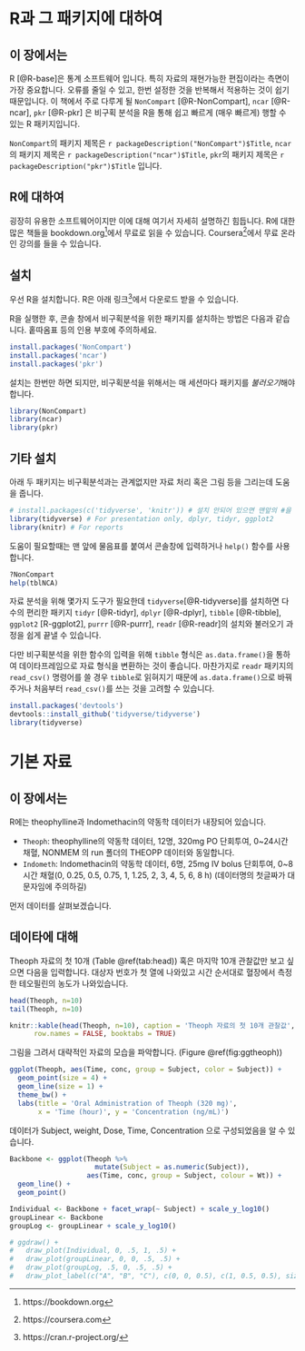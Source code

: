 # R과 그 패키지에 대하여 {#R-and-packages}

## 이 장에서는 {#summary-r-packages}

R [@R-base]은 통계 소프트웨어 입니다. 
특히 자료의 재현가능한 편집이라는 측면이 가장 중요합니다. 오류를 줄일 수 있고, 한번 설정한 것을 반복해서 적용하는 것이 쉽기 때문입니다.
이 책에서 주로 다루게 될 `NonCompart` [@R-NonCompart],  `ncar` [@R-ncar], `pkr` [@R-pkr] 은 비구획 분석을 R을 통해 쉽고 빠르게 (매우 빠르게) 행할 수 있는 R 패키지입니다.

`NonCompart`의 패키지 제목은 `r packageDescription("NonCompart")$Title`, 
`ncar`의 패키지 제목은 `r packageDescription("ncar")$Title`,
`pkr`의 패키지 제목은 `r packageDescription("pkr")$Title` 입니다.

## R에 대하여 {#basic}

굉장히 유용한 소프트웨어이지만 이에 대해 여기서 자세히 설명하긴 힘듭니다. 
R에 대한 많은 책들을 bookdown.org^[https://bookdown.org]에서 무료로 읽을 수 있습니다. 
Coursera^[https://coursera.com]에서 무료 온라인 강의를 들을 수 있습니다.

## 설치 {#install}

우선 R을 설치합니다. 
R은 아래 링크^[https://cran.r-project.org/]에서 다운로드 받을 수 있습니다. 

R을 실행한 후, 콘솔 창에서 비구획분석을 위한 패키지를 설치하는 방법은 다음과 같습니다. 
홑따옴표 등의 인용 부호에 주의하세요.

```r
install.packages('NonCompart')
install.packages('ncar')
install.packages('pkr')
```

설치는 한번만 하면 되지만, 비구획분석을 위해서는 매 세션마다 패키지를 *불러오기*해야 합니다.

```r
library(NonCompart)
library(ncar)
library(pkr)
```

## 기타 설치

아래 두 패키지는 비구획분석과는 관계없지만 자료 처리 혹은 그림 등을 그리는데 도움을 줍니다. 

```r
# install.packages(c('tidyverse', 'knitr')) # 설치 안되어 있으면 맨앞의 #을 지우고 설치.
library(tidyverse) # For presentation only, dplyr, tidyr, ggplot2
library(knitr) # For reports
```

도움이 필요할때는 맨 앞에 물음표를 붙여서 콘솔창에 입력하거나 `help()` 함수를 사용합니다.

```r
?NonCompart
help(tblNCA)
```

자료 분석을 위해 몇가지 도구가 필요한데 `tidyverse`[@R-tidyverse]를 설치하면 다수의 편리한 패키지 `tidyr` [@R-tidyr], `dplyr` [@R-dplyr], `tibble` [@R-tibble], `ggplot2` [R-ggplot2], `purrr` [@R-purrr], `readr` [@R-readr]의 설치와 불러오기 과정을 쉽게 끝낼 수 있습니다. 

다만 비구획분석을 위한 함수의 입력을 위해 `tibble` 형식은 `as.data.frame()`을 통하여 데이타프레임으로 자료 형식을 변환하는 것이 좋습니다.
마찬가지로 `readr` 패키지의 `read_csv()` 명령어를 쓸 경우 `tibble`로 읽혀지기 때문에 `as.data.frame()`으로 바꿔주거나 처음부터 `read_csv()`를 쓰는 것을 고려할 수 있습니다.

```r
install.packages('devtools')
devtools::install_github('tidyverse/tidyverse')
library(tidyverse)
```

# 기본 자료 {#datasets}

## 이 장에서는 {#introdatasets}

R에는 theophylline과 Indomethacin의 약동학 데이터가 내장되어 있습니다.

- `Theoph`: theophylline의 약동학 데이터, 12명, 320mg PO 단회투여, 0~24시간 채혈, NONMEM 의 run 폴더의 THEOPP 데이터와 동일합니다.
- `Indometh`: Indomethacin의 약동학 데이터, 6명, 25mg IV bolus 단회투여, 0~8시간 채혈(0, 0.25, 0.5, 0.75, 1, 1.25, 2, 3, 4, 5, 6, 8 h)
(데이터명의 첫글짜가 대문자임에 주의하길)

먼저 데이터를 살펴보겠습니다. 



## 데이타에 대해 {#TheophData}

Theoph 자료의 첫 10개 (Table \@ref(tab:head)) 혹은 마지막 10개 관찰값만 보고 싶으면 다음을 입력합니다. 
대상자 번호가 첫 열에 나와있고 시간 순서대로 혈장에서 측정한 테오필린의 농도가 나와있습니다. 

```r
head(Theoph, n=10)
tail(Theoph, n=10)
```

```r
knitr::kable(head(Theoph, n=10), caption = 'Theoph 자료의 첫 10개 관찰값',
      row.names = FALSE, booktabs = TRUE)
```

그림을 그려서 대략적인 자료의 모습을 파악합니다. (Figure \@ref(fig:ggtheoph))

```r
ggplot(Theoph, aes(Time, conc, group = Subject, color = Subject)) +
  geom_point(size = 4) + 
  geom_line(size = 1) +
  theme_bw() +
  labs(title = 'Oral Administration of Theoph (320 mg)',
       x = 'Time (hour)', y = 'Concentration (ng/mL)')
```


데이터가 Subject, weight, Dose, Time, Concentration 으로 구성되었음을 알 수 있습니다.

```r
Backbone <- ggplot(Theoph %>% 
                     mutate(Subject = as.numeric(Subject)), 
                   aes(Time, conc, group = Subject, colour = Wt)) +
  geom_line() +
  geom_point() 

Individual <- Backbone + facet_wrap(~ Subject) + scale_y_log10()
groupLinear <- Backbone
groupLog <- groupLinear + scale_y_log10()

# ggdraw() +
#   draw_plot(Individual, 0, .5, 1, .5) +
#   draw_plot(groupLinear, 0, 0, .5, .5) +
#   draw_plot(groupLog, .5, 0, .5, .5) +
#   draw_plot_label(c("A", "B", "C"), c(0, 0, 0.5), c(1, 0.5, 0.5), size = 15)
```

